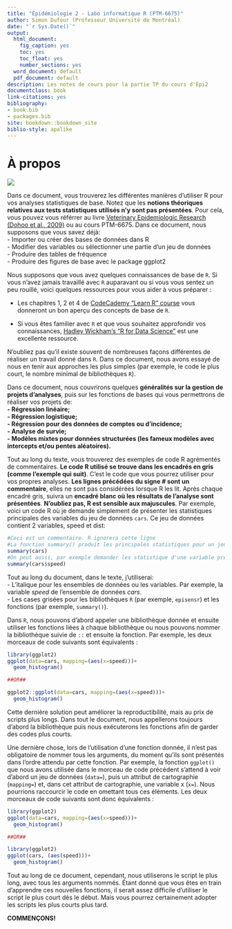 ```yaml
--- 
title: "Épidémiologie 2 - Labo informatique R (PTM-6675)"
author: Simon Dufour (Professeur Université de Montréal)
date: "`r Sys.Date()`"
output:
  html_document: 
    fig_caption: yes
    toc: yes
    toc_float: yes
    number_sections: yes
  word_document: default
  pdf_document: default
description: Les notes de cours pour la partie TP du cours d'Épi2
documentclass: book
link-citations: yes
bibliography:
- book.bib
- packages.bib
site: bookdown::bookdown_site
biblio-style: apalike
---
```



# À propos
![](Figures\Ordi.jpg)

Dans ce document, vous trouverez les différentes manières d'utiliser R pour vos analyses statistiques de base. Notez que les **notions théoriques relatives aux tests statistiques utilisés n'y sont pas présentées**. Pour cela, vous pouvez vous référrer au livre [Veterinary Epidemiologic Research (Dohoo et al., 2009)](https://projects.upei.ca/ver) ou au cours PTM-6675. Dans ce document, nous supposons que vous savez déjà:  
  -  Importer ou créer des bases de données dans R   
  -  Modifier des variables ou sélectionner une partie d'un jeu de données  
  -  Produire des tables de fréquence  
  -  Produire des figures de base avec le package ggplot2  
  
Nous supposons que vous avez quelques connaissances de base de `R`. Si vous n'avez jamais travaillé avec `R` auparavant ou si vous vous sentez un peu rouillé, voici quelques ressources pour vous aider à vous préparer :  
  
- Les chapitres 1, 2 et 4 de [CodeCademy "Learn R" course](https://www.codecademy.com/learn/learn-r) vous donneront un bon aperçu des concepts de base de `R`.  
  
- Si vous êtes familier avec `R` et que vous souhaitez approfondir vos connaissances,  [Hadley Wickham's "R for Data Science"](https://r4ds.had.co.nz/) est une excellente ressource.  
  
N'oubliez pas qu'il existe souvent de nombreuses façons différentes de réaliser un travail donné dans `R`. Dans ce document, nous avons essayé de nous en tenir aux approches les plus simples (par exemple, le code le plus court, le nombre minimal de bibliothèques `R`). 
  
Dans ce document, nous couvrirons quelques **généralités sur la gestion de projets d'analyses**, puis sur les fonctions de bases qui vous permettrons de réaliser vos projets de:  
  **-  Régression linéaire;  **  
  **-  Régression logistique;  **  
  **-  Régression pour des données de comptes ou d'incidence;  **    
  **-  Analyse de survie;  **  
  **-  Modèles mixtes pour données structurées (les fameux modèles avec intercepts et/ou pentes aléatoires). **  
  
Tout au long du texte, vous trouverez des exemples de code R agrémentés de commentaires. **Le code R utilisé se trouve dans les encadrés en gris (comme l'exemple qui suit)**. C'est le code que vous pourrez utiliser pour vos propres analyses. **Les lignes précédées du signe # sont un commentaire**, elles ne sont pas considérées lorsque R les lit. Après chaque encadré gris, suivra un **encadré blanc où les résultats de l'analyse sont présentées**. **N'oubliez pas, R est sensible aux majuscules**. Par exemple, voici un code R où je demande simplement de présenter les statistiques principales des variables du jeu de données `cars`. Ce jeu de données contient 2 variables, speed et dist:

```r
#Ceci est un commentaire. R ignorera cette ligne
#La fonction summary() produit les principales statistiques pour un jeu de données
summary(cars)
#On peut aussi, par exemple demander les statistique d'une variable précise dans un jeu  de données de cette façon:
summary(cars$speed)
```
  
Tout au long du document, dans le texte, j'utiliserai:  
- L'italique pour les ensembles de données ou les variables. Par exemple, la variable *speed* de l'ensemble de données *cars*.  
- Les cases grisées pour les bibliothèques `R` (par exemple, `episensr`) et les fonctions (par exemple, `summary()`).  
  
Dans `R`, nous pouvons d'abord appeler une bibliothèque donnée et ensuite utiliser les fonctions liées à chaque bibliothèque ou nous pouvons nommer la bibliothèque suivie de `::` et ensuite la fonction. Par exemple, les deux morceaux de code suivants sont équivalents :

```r
library(ggplot2)
ggplot(data=cars, mapping=(aes(x=speed)))+
  geom_histogram()

##OR##

ggplot2::ggplot(data=cars, mapping=(aes(x=speed)))+
  geom_histogram()
```
  
Cette dernière solution peut améliorer la reproductibilité, mais au prix de scripts plus longs. Dans tout le document, nous appellerons toujours d'abord la bibliothèque puis nous exécuterons les fonctions afin de garder des codes plus courts. 

Une dernière chose, lors de l'utilisation d'une fonction donnée, il n'est pas obligatoire de nommer tous les arguments, du moment qu'ils sont présentés dans l'ordre attendu par cette fonction. Par exemple, la fonction `ggplot()` que nous avons utilisée dans le morceau de code précédent s'attend à voir d'abord un jeu de données (`data=`), puis un attribut de cartographie (`mapping=`) et, dans cet attribut de cartographie, une variable x (`x=`). Nous pourrions raccourcir le code en omettant tous ces éléments. Les deux morceaux de code suivants sont donc équivalents :  
  
```r
library(ggplot2)
ggplot(data=cars, mapping=(aes(x=speed)))+
  geom_histogram()

##OR##  

library(ggplot2)
ggplot(cars, (aes(speed)))+
  geom_histogram()
```
  
Tout au long de ce document, cependant, nous utiliserons le script le plus long, avec tous les arguments nommés. Étant donné que vous êtes en train d'apprendre ces nouvelles fonctions, il serait assez difficile d'utiliser le script le plus court dès le début. Mais vous pourrez certainement adopter les scripts les plus courts plus tard.
  
**COMMENÇONS!**
